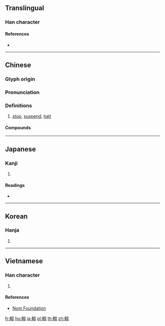 {{character info/new}}
{{also|辍}}
==Translingual==

===Han character===
{{Han char|rn=159|rad=車|as=08|sn=15|four=57047|canj=JJEEE|ids=⿰車叕}}

====References====
* {{Han ref|kx=1244.320|dkj=38374|dj=1721.210|hdz=53542.100|uh=8F1F|ud=36639|bh=BDF9|bd=48633}}

----

==Chinese==
{{zh-forms|s=辍}}

===Glyph origin===
{{Han etym}}

===Pronunciation===
{{zh-pron
|m=chuò
|c=zyut3,zyut6
|mc=y
|oc=y
|ma=
|cat=v
}}

===Definitions===
{{zh-hanzi}}

# [[stop]], [[suspend]], [[halt]]

====Compounds====
{{zh-der|中輟|廢寢輟食|作輟|弦歌不輟|不輟|手不輟筆|輟耕壟上|輟耕錄|輟學|輟食吐哺|輟讀|輟筆|輟斤}}

----

==Japanese==

===Kanji===
{{ja-kanji|grade=|rs=車08}}

# {{defn|lang=ja|sort=車08}}

====Readings====
* {{ja-readings|on=[[てつ]] (tetsu)|kun=[[やめる]] (yameru)|nanori=}}

----

==Korean==

===Hanja===
{{ko-hanja|hangeul=철|eumhun=|rv=cheol|mr=ch'ŏl|y=chel}}

# {{defn|lang=ko|sort=車08}}

----

==Vietnamese==

===Han character===
{{vi-readings|rs=車08|hanviet=[[chuyết]], [[xoẹt]], [[xuyết]]}}

# {{defn|lang=vi|sort=車08}}

====References====
* [http://nomfoundation.org/common/nom_details.php?codepoint=8f1f Nom Foundation]

[[fr:輟]]
[[hu:輟]]
[[ja:輟]]
[[pl:輟]]
[[th:輟]]
[[zh:輟]]